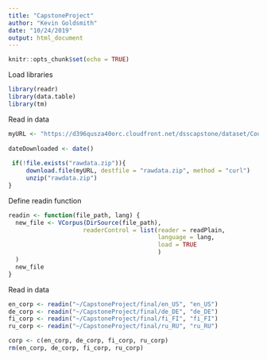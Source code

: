 ```yaml
---
title: "CapstoneProject"
author: "Kevin Goldsmith"
date: "10/24/2019"
output: html_document
---
```


```r
knitr::opts_chunk$set(echo = TRUE)
```

Load libraries
```r
library(readr)
library(data.table)
library(tm)
```

Read in data
```r
myURL <- "https://d396qusza40orc.cloudfront.net/dsscapstone/dataset/Coursera-SwiftKey.zip"
 
dateDownloaded <- date()
 
 if(!file.exists("rawdata.zip")){
     download.file(myURL, destfile = "rawdata.zip", method = "curl")
     unzip("rawdata.zip")
}
```

Define readin function
```r
readin <- function(file_path, lang) {
  new_file <- VCorpus(DirSource(file_path),
                     readerControl = list(reader = readPlain,
                                          language = lang,
                                          load = TRUE
                                          )
  )
  new_file
}
```

Read in data
```r
en_corp <- readin("~/CapstoneProject/final/en_US", "en_US")
de_corp <- readin("~/CapstoneProject/final/de_DE", "de_DE")
fi_corp <- readin("~/CapstoneProject/final/fi_FI", "fi_FI")
ru_corp <- readin("~/CapstoneProject/final/ru_RU", "ru_RU")

corp <- c(en_corp, de_corp, fi_corp, ru_corp)
rm(en_corp, de_corp, fi_corp, ru_corp)
```
